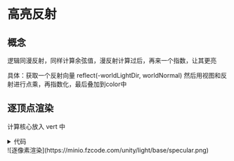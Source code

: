 
# 高亮反射

## 概念

逻辑同漫反射，同样计算余弦值，漫反射计算过后，再来一个指数，让其更亮

具体：获取一个反射向量 reflect(-worldLightDir, worldNormal) 然后用视图和反射进行点乘，再指数化，最后叠加到color中

## 逐顶点渲染

计算核心放入 vert 中
<details>
<summary>代码</summary>
```shader
Shader "Note2/VertexLitSpecular"
{
    Properties {
		_Diffuse ("Diffuse", Color) = (1, 1, 1, 1)
		_Specular ("Specular", Color) = (1, 1, 1, 1)
		_Gloss ("Gloss", Range(8.0, 256)) = 20
	}
	SubShader {
		Pass { 
			Tags { "LightMode"="ForwardBase" }
			
			CGPROGRAM
			
			#pragma vertex vert
			#pragma fragment frag
			
			#include "Lighting.cginc"
			
			fixed4 _Diffuse;
			fixed4 _Specular;
			float _Gloss;
			
			struct a2v {
				float4 vertex : POSITION;
				float3 normal : NORMAL;
			};
			
			struct v2f {
				float4 pos : SV_POSITION;
				fixed3 color : COLOR;
			};
			
			v2f vert(a2v v) {
				v2f o;
				// Transform the vertex from object space to projection space
				o.pos = UnityObjectToClipPos(v.vertex);
				
				// Get ambient term
				fixed3 ambient = UNITY_LIGHTMODEL_AMBIENT.xyz;
				
				// Transform the normal from object space to world space
				fixed3 worldNormal = normalize(mul(v.normal, (float3x3)unity_WorldToObject));
				// Get the light direction in world space
				fixed3 worldLightDir = normalize(_WorldSpaceLightPos0.xyz);
				
				// Compute diffuse term
				fixed3 diffuse = _LightColor0.rgb * _Diffuse.rgb * saturate(dot(worldNormal, worldLightDir));
				
				// Get the reflect direction in world space
				fixed3 reflectDir = normalize(reflect(-worldLightDir, worldNormal));
				// Get the view direction in world space
				fixed3 viewDir = normalize(_WorldSpaceCameraPos.xyz - mul(unity_ObjectToWorld, v.vertex).xyz);
				
				// Compute specular term
				fixed3 specular = _LightColor0.rgb * _Specular.rgb * pow(saturate(dot(reflectDir, viewDir)), _Gloss);
				
				o.color = ambient + diffuse + specular;
							 	
				return o;
			}
			
			fixed4 frag(v2f i) : SV_Target {
				return fixed4(i.color, 1.0);
			}
			
			ENDCG
		}
	} 
	FallBack "Specular"
}


```
</details>


![逐顶点渲染](https://minio.fzcode.com/unity/light/base/vertexLitSpecular.png)


## 逐像素渲染

vert 中 计算了法线和光源，frag 中计算光照

<details>
<summary>代码</summary>
```shader
Shader "Note2/PixelLitSpecular"
{
   Properties {
		_Diffuse ("Diffuse", Color) = (1, 1, 1, 1)
		_Specular ("Specular", Color) = (1, 1, 1, 1)
		_Gloss ("Gloss", Range(8.0, 256)) = 20
	}
	SubShader {
		Pass { 
			Tags { "LightMode"="ForwardBase" }
		
			CGPROGRAM
			
			#pragma vertex vert
			#pragma fragment frag

			#include "Lighting.cginc"
			
			fixed4 _Diffuse;
			fixed4 _Specular;
			float _Gloss;
			
			struct a2v {
				float4 vertex : POSITION;
				float3 normal : NORMAL;
			};
			
			struct v2f {
				float4 pos : SV_POSITION;
				float3 worldNormal : TEXCOORD0;
				float3 worldPos : TEXCOORD1;
			};
			
			v2f vert(a2v v) {
				v2f o;
				// Transform the vertex from object space to projection space
				o.pos = UnityObjectToClipPos(v.vertex);
				
				// Transform the normal from object space to world space
				o.worldNormal = mul(v.normal, (float3x3)unity_WorldToObject);
				// Transform the vertex from object spacet to world space
				o.worldPos = mul(unity_ObjectToWorld, v.vertex).xyz;
				
				return o;
			}
			
			fixed4 frag(v2f i) : SV_Target {
				// Get ambient term
				fixed3 ambient = UNITY_LIGHTMODEL_AMBIENT.xyz;
				
				fixed3 worldNormal = normalize(i.worldNormal);
				fixed3 worldLightDir = normalize(_WorldSpaceLightPos0.xyz);
				
				// Compute diffuse term
				fixed3 diffuse = _LightColor0.rgb * _Diffuse.rgb * saturate(dot(worldNormal, worldLightDir));
				
				// Get the reflect direction in world space
				fixed3 reflectDir = normalize(reflect(-worldLightDir, worldNormal));
				// Get the view direction in world space
				fixed3 viewDir = normalize(_WorldSpaceCameraPos.xyz - i.worldPos.xyz);
				// Compute specular term
				fixed3 specular = _LightColor0.rgb * _Specular.rgb * pow(saturate(dot(reflectDir, viewDir)), _Gloss);
				
				return fixed4(ambient + diffuse + specular, 1.0);
			}
			
			ENDCG
		}
	} 
	FallBack "Specular"
}

```

</details>
![逐像素渲染](https://minio.fzcode.com/unity/light/base/specular.png)

